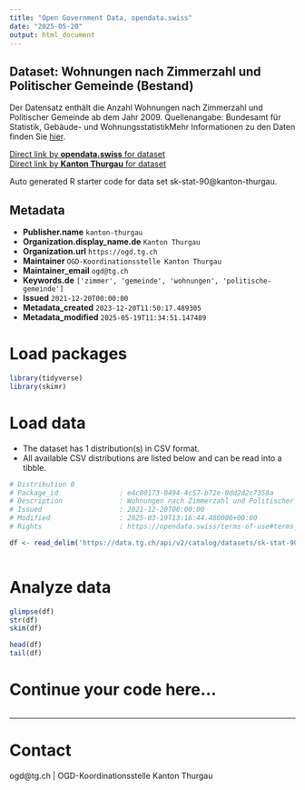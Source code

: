 ```yaml
---
title: "Open Government Data, opendata.swiss"
date: "2025-05-20"
output: html_document
---
```


## Dataset: Wohnungen nach Zimmerzahl und Politischer Gemeinde (Bestand)

Der Datensatz enthält die Anzahl Wohnungen nach Zimmerzahl und Politischer Gemeinde ab dem Jahr 2009. Quellenangabe: Bundesamt für Statistik, Gebäude- und WohnungsstatistikMehr Informationen zu den Daten finden Sie [hier](https://www.bfs.admin.ch/bfs/de/home/statistiken/bau-wohnungswesen/bautaetigkeit.html).

[Direct link by **opendata.swiss** for dataset](https://opendata.swiss/de/dataset/wohnungen-nach-zimmerzahl-und-politischer-gemeinde-bestand)<br>
[Direct link by **Kanton Thurgau** for dataset](https://data.tg.ch/explore/dataset/sk-stat-90/)

Auto generated R starter code for data set sk-stat-90@kanton-thurgau.

## Metadata

- **Publisher.name** `kanton-thurgau`
- **Organization.display_name.de** `Kanton Thurgau`
- **Organization.url** `https://ogd.tg.ch`
- **Maintainer** `OGD-Koordinationsstelle Kanton Thurgau`
- **Maintainer_email** `ogd@tg.ch`
- **Keywords.de** `['zimmer', 'gemeinde', 'wohnungen', 'politische-gemeinde']`
- **Issued** `2021-12-20T00:00:00`
- **Metadata_created** `2023-12-20T11:50:17.489305`
- **Metadata_modified** `2025-05-19T11:34:51.147489`


# Load packages

```r

library(tidyverse)
library(skimr)

```

# Load data

-   The dataset has 1 distribution(s) in CSV format.
-   All available CSV distributions are listed below and can be read into a tibble.

```r

# Distribution 0
# Package_id               : e4c00173-0494-4c57-b72e-0dd2d2c7358a
# Description              : Wohnungen nach Zimmerzahl und Politischer Gemeinde (Bestand) (csv)
# Issued                   : 2021-12-20T00:00:00
# Modified                 : 2025-03-19T13:16:44.480000+00:00
# Rights                   : https://opendata.swiss/terms-of-use#terms_by

df <- read_delim('https://data.tg.ch/api/v2/catalog/datasets/sk-stat-90/exports/csv?use_labels=true')



```

# Analyze data

```r

glimpse(df)
str(df)
skim(df)

head(df)
tail(df)

```

# Continue your code here...

```r

```

------------------------------------------------------------------------

# Contact

ogd@tg.ch | OGD-Koordinationsstelle Kanton Thurgau

